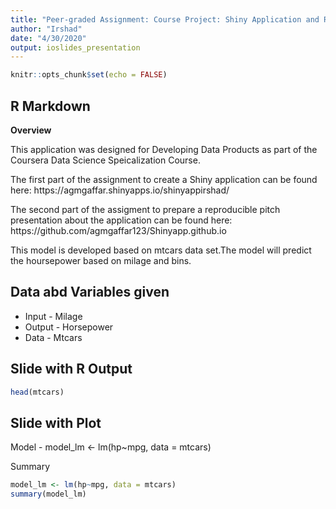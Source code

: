 ---
title: "Peer-graded Assignment: Course Project: Shiny Application and Reproducible Pitch"
author: "Irshad"
date: "4/30/2020"
output: ioslides_presentation
---

```{r setup, include=FALSE}
knitr::opts_chunk$set(echo = FALSE)
```

## R Markdown

**Overview**

This application was designed for Developing Data Products as part of the Coursera Data Science Speicalization Course.

The first part of the assignment to create a Shiny application can be found here: https://agmgaffar.shinyapps.io/shinyappirshad/

The second part of the assigment to prepare a reproducible pitch presentation about the application can be found here: https://github.com/agmgaffar123/Shinyapp.github.io

This model is developed based on mtcars data set.The model will predict the hoursepower based on milage and bins.



## Data abd Variables given

- Input - Milage
- Output - Horsepower
- Data - Mtcars

## Slide with R Output

```{r cars, echo = TRUE,comment = ""}
head(mtcars)
```

## Slide with Plot

Model - model_lm <- lm(hp~mpg, data = mtcars)

Summary

```{r, comment = "", echo = TRUE, fig.align='center'}
model_lm <- lm(hp~mpg, data = mtcars)
summary(model_lm)
```

